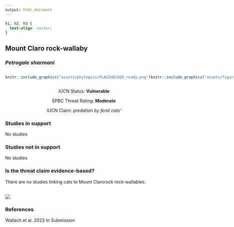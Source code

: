 ```yaml
---
output: html_document
---
```

```css
h1, h2, h3 {
  text-align: center;
}
```

## **Mount Claro rock-wallaby**
### *Petrogale sharmani*

:::: {style="display: flex;"}

::: {}
  ```r
  knitr::include_graphics("assets/phylopics/PLACEHOLDER_ready.png")
  ```
:::

::: {}

:::

::: {}
  ```r
  knitr::include_graphics("assets/figures/Map_Cat_Petrogale sharmani.png")
  ```
:::

::::
<center>
IUCN Status: **Vulnerable**

EPBC Threat Rating: **Moderate**

IUCN Claim: *predation by feral cats'*

</center>

### Studies in support

No studies

### Studies not in support

No studies

### Is the threat claim evidence-based?

There are no studies linking cats to Mount Clarorock rock-wallabies.
<br>
<br>

![](assets/figures/Main_Evidence_Cat_Petrogale sharmani.png)

### References



Wallach et al. 2023 In Submission

